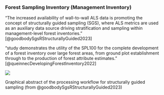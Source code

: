 
### Forest Sampling Inventory (Management Inventory)

"The increased availability of wall-to-wall ALS data is promoting the concept of structurally guided sampling (SGS), where ALS metrics are used as an auxiliary data source driving stratification and sampling within management-level forest inventories." [@goodbodySgsRStructurallyGuided2023]

"study demonstrates the utility of the SPL100 for the complete development of a forest inventory over large forest areas, from ground plot establishment through to the production of forest attribute estimates." [@queinnecDevelopingForestInventory2022]

::: {#fig-sample-inventory}
![](https://oup.silverchair-cdn.com/oup/backfile/Content_public/Journal/forestry/PAP/10.1093_forestry_cpac055/2/cpac055f1.jpeg?Expires=1680773410&Signature=eooT40KvK7YQHxiD39baxL5Jw8gFqmikygo62p8ODpHcnsUjr1eh~fxVsnyIlf2t4yWIuk14EjwjgZCewwEXJi0ZzW~Ilvq1kQirmIUxQDxzEUPW5tVppWNb4CKt7H54dDyd4ccs6kkQ2K55Knb1GPyuwoZt0VzMNDDHLUaxMhOMwQQo-XX3~7gGn3nqG1UmPnTX42xn76a8PGRjarcvGflJUSL0FIPZ02fDm8hC3PiN4fzSwPGaHHUrvhMYQnnCiRT1dumjlfucK2saPGVlJ6Jnq9qoM~3uF9hGgfKFjsKBpB5offNjSjuGKFI-xO0GULW8NocU3nlOr8sHsoPLLg__&Key-Pair-Id=APKAIE5G5CRDK6RD3PGA)

Graphical abstract of the processing workflow for structurally guided sampling (from @goodbodySgsRStructurallyGuided2023)
:::

